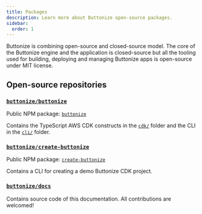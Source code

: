 ```yaml
---
title: Packages
description: Learn more about Buttonize open-source packages.
sidebar:
  order: 1
---
```


Buttonize is combining open-source and closed-source model. The core of the
Buttonize engine and the application is closed-source but all the tooling used
for building, deploying and managing Buttonize apps is open-source under MIT license.

## Open-source repositories

### [`buttonize/buttonize`](https://github.com/buttonize/buttonize)

Public NPM package: [`buttonize`](https://www.npmjs.com/package/buttonize)

Contains the TypeScript AWS CDK constructs in
the [`cdk/`](https://github.com/buttonize/buttonize/tree/master/cdk) folder and
the CLI in the [`cli/`](https://github.com/buttonize/buttonize/tree/master/cli) folder.

### [`buttonize/create-buttonize`](https://github.com/buttonize/create-buttonize)

Public NPM package: [`create-buttonize`](https://www.npmjs.com/package/create-buttonize)

Contains a CLI for creating a demo Buttonize CDK project.

### [`buttonize/docs`](https://github.com/buttonize/docs)

Contains source code of this documentation. All contributions are welcomed!
